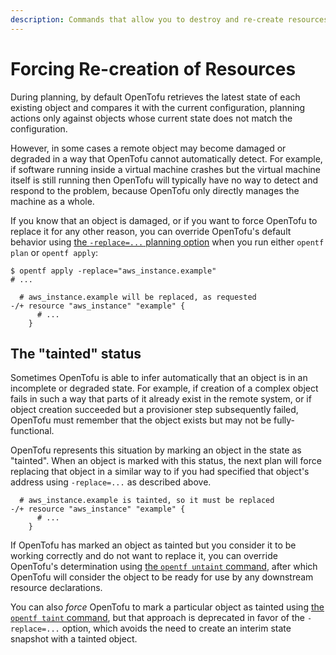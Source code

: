 ```yaml
---
description: Commands that allow you to destroy and re-create resources manually.
---
```


# Forcing Re-creation of Resources

During planning, by default OpenTofu retrieves the latest state of each
existing object and compares it with the current configuration, planning
actions only against objects whose current state does not match the
configuration.

However, in some cases a remote object may become damaged or degraded in a
way that OpenTofu cannot automatically detect. For example, if software
running inside a virtual machine crashes but the virtual machine itself is
still running then OpenTofu will typically have no way to detect and respond
to the problem, because OpenTofu only directly manages the machine as a whole.

If you know that an object is damaged, or if you want to force OpenTofu to
replace it for any other reason, you can override OpenTofu's default behavior
using [the `-replace=...` planning option](/docs/cli/commands/plan#replace-address)
when you run either `opentf plan` or `opentf apply`:

```shellsession
$ opentf apply -replace="aws_instance.example"
# ...

  # aws_instance.example will be replaced, as requested
-/+ resource "aws_instance" "example" {
      # ...
    }
```

## The "tainted" status

Sometimes OpenTofu is able to infer automatically that an object is in an
incomplete or degraded state. For example, if creation of a complex object
fails in such a way that parts of it already exist in the remote system, or
if object creation succeeded but a provisioner step subsequently failed,
OpenTofu must remember that the object exists but may not be fully-functional.

OpenTofu represents this situation by marking an object in the state as
"tainted". When an object is marked with this status, the next plan will force
replacing that object in a similar way to if you had specified that object's
address using `-replace=...` as described above.

```
  # aws_instance.example is tainted, so it must be replaced
-/+ resource "aws_instance" "example" {
      # ...
    }
```

If OpenTofu has marked an object as tainted but you consider it to be working
correctly and do not want to replace it, you can override OpenTofu's
determination using [the `opentf untaint` command](/docs/cli/commands/untaint),
after which OpenTofu will consider the object to be ready for use by any
downstream resource declarations.

You can also _force_ OpenTofu to mark a particular object as tainted using
[the `opentf taint` command](/docs/cli/commands/taint), but that approach is
deprecated in favor of the `-replace=...` option, which avoids the need to
create an interim state snapshot with a tainted object.
